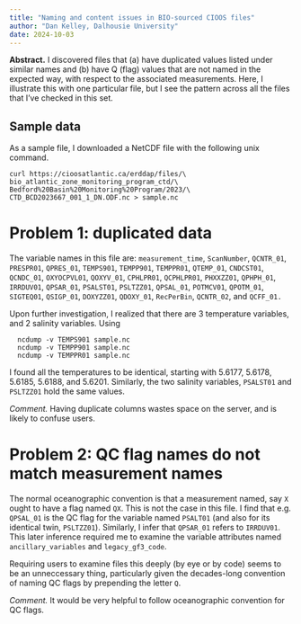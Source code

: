 ```yaml
---
title: "Naming and content issues in BIO-sourced CIOOS files"
author: "Dan Kelley, Dalhousie University"
date: 2024-10-03
---
```


**Abstract.** I discovered files that (a) have duplicated values listed under
similar names and (b) have Q (flag) values that are not named in the expected
way, with respect to the associated measurements. Here, I illustrate this with
one particular file, but I see the pattern across all the files that I've
checked in this set.

## Sample data

As a sample file, I downloaded a NetCDF file with the following unix command.

```
curl https://cioosatlantic.ca/erddap/files/\
bio_atlantic_zone_monitoring_program_ctd/\
Bedford%20Basin%20Monitoring%20Program/2023/\
CTD_BCD2023667_001_1_DN.ODF.nc > sample.nc
```

# Problem 1: duplicated data

The variable names in this file are:
`measurement_time`, `ScanNumber`, `QCNTR_01`, `PRESPR01`, `QPRES_01`,
`TEMPS901`, `TEMPP901`, `TEMPPR01`, `QTEMP_01`, `CNDCST01`, `QCNDC_01`,
`OXYOCPVL01`, `QOXYV_01`, `CPHLPR01`, `QCPHLPR01`, `PHXXZZ01`, `QPHPH_01`,
`IRRDUV01`, `QPSAR_01`, `PSALST01`, `PSLTZZ01`, `QPSAL_01`, `POTMCV01`,
`QPOTM_01`, `SIGTEQ01`, `QSIGP_01`, `DOXYZZ01`, `QDOXY_01`, `RecPerBin`,
`QCNTR_02`, and `QCFF_01.`

Upon further investigation, I realized that there are 3 temperature 
variables, and 2 salinity variables.  Using

```
  ncdump -v TEMPS901 sample.nc
  ncdump -v TEMPP901 sample.nc
  ncdump -v TEMPPR01 sample.nc
```

I found all the temperatures to be identical, starting with 5.6177, 5.6178,
5.6185, 5.6188, and 5.6201. Similarly, the two salinity variables, `PSALST01`
and `PSLTZZ01` hold the same values.

*Comment.* Having duplicate columns wastes space on the
server, and is likely to confuse users.

# Problem 2: QC flag names do not match measurement names

The normal oceanographic convention is that a measurement named, say `X` ought
to have a flag named `QX`.  This is not the case in this file. I find that e.g.
`QPSAL_01` is the QC flag for the variable named `PSALT01` (and also for its
identical twin, `PSLTZZ01`).  Similarly, I infer that `QPSAR_01` refers to
`IRRDUV01`.  This later inference required me to examine the variable
attributes named `ancillary_variables` and `legacy_gf3_code`.

Requiring users to examine files this deeply (by eye or by code) seems
to be an unneccessary thing, particularly given the decades-long
convention of naming QC flags by prepending the letter `Q`.

*Comment.* It would be very helpful to follow oceanographic convention for QC
flags.


